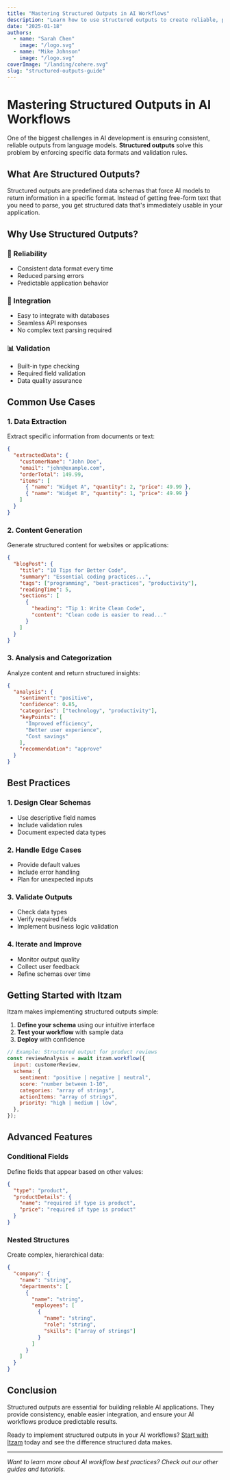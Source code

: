 ```yaml
---
title: "Mastering Structured Outputs in AI Workflows"
description: "Learn how to use structured outputs to create reliable, predictable AI applications with consistent data formats and validation."
date: "2025-01-18"
authors:
  - name: "Sarah Chen"
    image: "/logo.svg"
  - name: "Mike Johnson"
    image: "/logo.svg"
coverImage: "/landing/cohere.svg"
slug: "structured-outputs-guide"
---
```


# Mastering Structured Outputs in AI Workflows

One of the biggest challenges in AI development is ensuring consistent, reliable outputs from language models. **Structured outputs** solve this problem by enforcing specific data formats and validation rules.

## What Are Structured Outputs?

Structured outputs are predefined data schemas that force AI models to return information in a specific format. Instead of getting free-form text that you need to parse, you get structured data that's immediately usable in your application.

## Why Use Structured Outputs?

### 🎯 Reliability

- Consistent data format every time
- Reduced parsing errors
- Predictable application behavior

### 🔧 Integration

- Easy to integrate with databases
- Seamless API responses
- No complex text parsing required

### 📊 Validation

- Built-in type checking
- Required field validation
- Data quality assurance

## Common Use Cases

### 1. Data Extraction

Extract specific information from documents or text:

```json
{
  "extractedData": {
    "customerName": "John Doe",
    "email": "john@example.com",
    "orderTotal": 149.99,
    "items": [
      { "name": "Widget A", "quantity": 2, "price": 49.99 },
      { "name": "Widget B", "quantity": 1, "price": 49.99 }
    ]
  }
}
```

### 2. Content Generation

Generate structured content for websites or applications:

```json
{
  "blogPost": {
    "title": "10 Tips for Better Code",
    "summary": "Essential coding practices...",
    "tags": ["programming", "best-practices", "productivity"],
    "readingTime": 5,
    "sections": [
      {
        "heading": "Tip 1: Write Clean Code",
        "content": "Clean code is easier to read..."
      }
    ]
  }
}
```

### 3. Analysis and Categorization

Analyze content and return structured insights:

```json
{
  "analysis": {
    "sentiment": "positive",
    "confidence": 0.85,
    "categories": ["technology", "productivity"],
    "keyPoints": [
      "Improved efficiency",
      "Better user experience",
      "Cost savings"
    ],
    "recommendation": "approve"
  }
}
```

## Best Practices

### 1. Design Clear Schemas

- Use descriptive field names
- Include validation rules
- Document expected data types

### 2. Handle Edge Cases

- Provide default values
- Include error handling
- Plan for unexpected inputs

### 3. Validate Outputs

- Check data types
- Verify required fields
- Implement business logic validation

### 4. Iterate and Improve

- Monitor output quality
- Collect user feedback
- Refine schemas over time

## Getting Started with Itzam

Itzam makes implementing structured outputs simple:

1. **Define your schema** using our intuitive interface
2. **Test your workflow** with sample data
3. **Deploy** with confidence

```javascript
// Example: Structured output for product reviews
const reviewAnalysis = await itzam.workflow({
  input: customerReview,
  schema: {
    sentiment: "positive | negative | neutral",
    score: "number between 1-10",
    categories: "array of strings",
    actionItems: "array of strings",
    priority: "high | medium | low",
  },
});
```

## Advanced Features

### Conditional Fields

Define fields that appear based on other values:

```json
{
  "type": "product",
  "productDetails": {
    "name": "required if type is product",
    "price": "required if type is product"
  }
}
```

### Nested Structures

Create complex, hierarchical data:

```json
{
  "company": {
    "name": "string",
    "departments": [
      {
        "name": "string",
        "employees": [
          {
            "name": "string",
            "role": "string",
            "skills": ["array of strings"]
          }
        ]
      }
    ]
  }
}
```

## Conclusion

Structured outputs are essential for building reliable AI applications. They provide consistency, enable easier integration, and ensure your AI workflows produce predictable results.

Ready to implement structured outputs in your AI workflows? [Start with Itzam](https://itzam.dev) today and see the difference structured data makes.

---

_Want to learn more about AI workflow best practices? Check out our other guides and tutorials._
